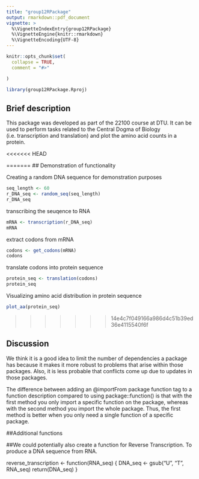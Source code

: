 ```yaml
---
title: "group12RPackage"
output: rmarkdown::pdf_document
vignette: >
  %\VignetteIndexEntry{group12RPackage}
  %\VignetteEngine{knitr::rmarkdown}
  %\VignetteEncoding{UTF-8}
---
```


```r
knitr::opts_chunk$set(
  collapse = TRUE,
  comment = "#>"

)
```

```r
library(group12RPackage.Rproj)
```

## Brief description

This package was developed as part of the 22100 course at DTU. It can be used to perform tasks related to the Central Dogma of Biology (i.e. transcription and translation) and plot the amino acid counts in a protein. 

<<<<<<< HEAD















=======
## Demonstration of functionality

Creating a random DNA sequence for demonstration purposes
```r
seq_length <- 60
r_DNA_seq <- random_seq(seq_length)
r_DNA_seq
```

transcribing the seuqence to RNA 
```r
mRNA <- transcription(r_DNA_seq)
mRNA
```
extract codons from mRNA
```r
codons <- get_codons(mRNA)
codons
```
translate codons into protein sequence
```r
protein_seq <- translation(codons)
protein_seq
```
Visualizing amino acid distribution in protein sequence
```r
plot_aa(protein_seq)
```
>>>>>>> 14e4c7f049166a986d4c51b39ed36e4115540f6f

## Discussion

We think it is a good idea to limit the number of dependencies a package has because it makes it more robust to problems that arise within those packages. Also, it is less probable that conflicts come up due to updates in those packages.

The difference between adding an @importFrom package function tag to a function description compared to using package::function() is that with the first method you only import a specific function on the package, whereas with the second method you import the whole package. Thus, the first method is better when you only need a single function of a specific package.


##Additional functions 

##We could potentially also create a function for Reverse Transcription. To produce a DNA sequence from RNA. 

reverse_transcription <- function(RNA_seq) {
DNA_seq <- gsub(“U”, “T”, RNA_seq) 
return(DNA_seq)
}





